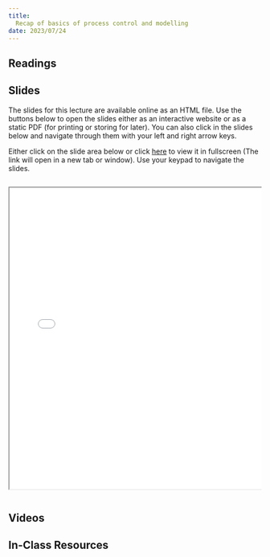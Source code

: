 ```yaml
---
title: 
  Recap of basics of process control and modelling
date: 2023/07/24
---
```


## Readings

## Slides

The slides for this lecture are available online as an HTML file. Use the
buttons below to open the slides either as an interactive website or as a
static PDF (for printing or storing for later). You can also click in the
slides below and navigate through them with your left and right arrow keys.

Either click on the slide area below or click
[here](../../slides/01-recap/index.qmd){target="_blank"} to view it in
fullscreen (The link will open in a new tab or window). Use your keypad to
navigate the slides.

<div class="container" style="position: relative;overflow: hidden;width:
100%;min-height:600px;"> <iframe src="../../slides/01-recap/"
style="position=absolute;top: 0;left: 0;bottom: 0;right: 0;width:
100%;min-height:600px;"></iframe>
</div>

## Videos

## In-Class Resources
